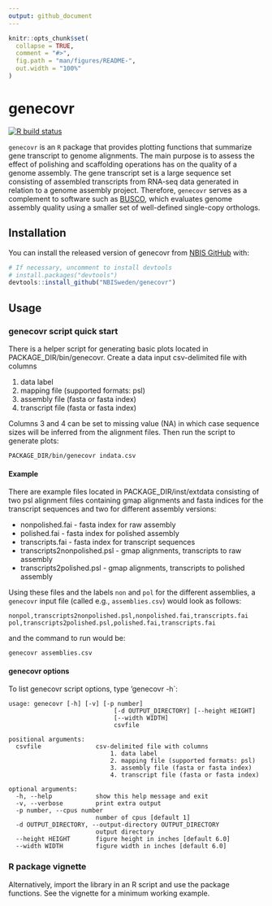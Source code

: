```yaml
---
output: github_document
---
```


<!-- README.md is generated from README.Rmd with devtools::build_readme(). Please edit that file -->

```r
knitr::opts_chunk$set(
  collapse = TRUE,
  comment = "#>",
  fig.path = "man/figures/README-",
  out.width = "100%"
)
```

# genecovr

<!-- badges: start -->
[![R build status](https://github.com/NBISweden/genecovr/workflows/R-CMD-check/badge.svg)](https://github.com/NBISweden/genecovr/actions)
<!-- badges: end -->

`genecovr` is an `R` package that provides plotting functions that
summarize gene transcript to genome alignments. The main purpose is to
assess the effect of polishing and scaffolding operations has on the
quality of a genome assembly. The gene transcript set is a large
sequence set consisting of assembled transcripts from RNA-seq data
generated in relation to a genome assembly project. Therefore,
`genecovr` serves as a complement to software such as
[BUSCO](https://busco.ezlab.org/), which evaluates genome assembly
quality using a smaller set of well-defined single-copy orthologs.

## Installation

You can install the released version of genecovr from [NBIS
GitHub](https://github.com/nbis) with:

``` r
# If necessary, uncomment to install devtools
# install.packages("devtools")
devtools::install_github("NBISweden/genecovr")
```

## Usage

### genecovr script quick start

There is a helper script for generating basic plots located in
PACKAGE_DIR/bin/genecovr. Create a data input csv-delimited file with
columns

1. data label
2. mapping file (supported formats: psl)
3. assembly file (fasta or fasta index)
4. transcript file (fasta or fasta index)

Columns 3 and 4 can be set to missing value (NA) in which case
sequence sizes will be inferred from the alignment files. Then run the
script to generate plots:

``` shell
PACKAGE_DIR/bin/genecovr indata.csv
```

#### Example

There are example files located in PACKAGE_DIR/inst/extdata consisting
of two psl alignment files containing gmap alignments and fasta
indices for the transcript sequences and two for different assembly
versions:

- nonpolished.fai - fasta index for raw assembly
- polished.fai - fasta index for polished assembly
- transcripts.fai - fasta index for transcript sequences
- transcripts2nonpolished.psl - gmap alignments, transcripts to raw assembly
- transcripts2polished.psl - gmap alignments, transcripts to polished
  assembly

Using these files and the labels `non` and `pol` for the different
assemblies, a `genecovr` input file (called e.g., `assemblies.csv`)
would look as follows:

```
nonpol,transcripts2nonpolished.psl,nonpolished.fai,transcripts.fai
pol,transcripts2polished.psl,polished.fai,transcripts.fai
```

and the command to run would be:

```
genecovr assemblies.csv
```

#### genecovr options

To list genecovr script options, type 'genecovr -h`:

```
usage: genecovr [-h] [-v] [-p number]
                             [-d OUTPUT_DIRECTORY] [--height HEIGHT]
                             [--width WIDTH]
                             csvfile

positional arguments:
  csvfile               csv-delimited file with columns
                            1. data label
                            2. mapping file (supported formats: psl)
                            3. assembly file (fasta or fasta index)
                            4. transcript file (fasta or fasta index)

optional arguments:
  -h, --help            show this help message and exit
  -v, --verbose         print extra output
  -p number, --cpus number
                        number of cpus [default 1]
  -d OUTPUT_DIRECTORY, --output-directory OUTPUT_DIRECTORY
                        output directory
  --height HEIGHT       figure height in inches [default 6.0]
  --width WIDTH         figure width in inches [default 6.0]
```



### R package vignette

Alternatively, import the library in an R script and use the package
functions. See the vignette for a minimum working example.
